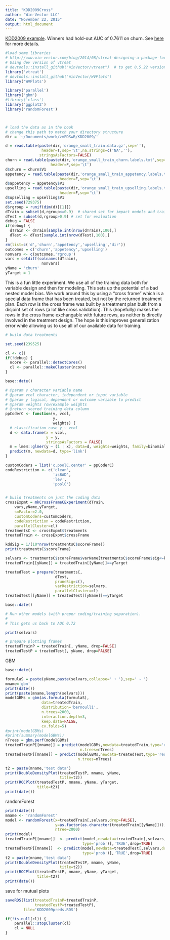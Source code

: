 ```yaml
---
title: "KDD2009Cross"
author: "Win-Vector LLC"
date: "November 22, 2015"
output: html_document
---
```


[KDD2009 example](http://www.sigkdd.org/kdd-cup-2009-customer-relationship-prediction).  Winners had hold-out AUC of 0.7611 on churn.   See [here](https://github.com/WinVector/zmPDSwR/tree/master/KDD2009) for more details.


```r
#load some libraries
# http://www.win-vector.com/blog/2014/08/vtreat-designing-a-package-for-variable-treatment/
# Using dev version of vtreat
# devtools::install_github("WinVector/vtreat")  # to get 0.5.22 version with vtreat::mkCrossFrameCExperiment()
library('vtreat')
# devtools::install_github("WinVector/WVPlots")
library('WVPlots')

library('parallel')
library('gbm')
#library('class')
library('ggplot2')
library('randomForest')



# load the data as in the book
# change this path to match your directory structure
dir = '~/Documents/work/zmPDSwR/KDD2009/' 

d = read.table(paste(dir,'orange_small_train.data.gz',sep=''),
                header=T,sep='\t',na.strings=c('NA',''), 
               stringsAsFactors=FALSE)
churn = read.table(paste(dir,'orange_small_train_churn.labels.txt',sep=''),
                    header=F,sep='\t')
d$churn = churn$V1
appetency = read.table(paste(dir,'orange_small_train_appetency.labels.txt',sep=''),
                        header=F,sep='\t')
d$appetency = appetency$V1
upselling = read.table(paste(dir,'orange_small_train_upselling.labels.txt',sep=''),
                        header=F,sep='\t')
d$upselling = upselling$V1
set.seed(729375)
d$rgroup = runif(dim(d)[[1]])
dTrain = subset(d,rgroup<=0.9)  # shared set for impact models and training
dTest = subset(d,rgroup>0.9) # set for evaluation
debug = FALSE
if(debug) {
  dTrain <- dTrain[sample.int(nrow(dTrain),100),]
  dTest <- dTest[sample.int(nrow(dTest),100),]
}
rm(list=c('d','churn','appetency','upselling','dir'))
outcomes = c('churn','appetency','upselling')
nonvars <- c(outcomes,'rgroup')
vars = setdiff(colnames(dTrain),
                nonvars)
yName = 'churn'
yTarget = 1
```


This is a fun little experiment.  We use all of the training data both for variable design and then for modeling.  This sets up the potential of a bad nested model bias.   We work around this by using a "cross frame" which is a special data frame that has been treated, but not by the returned treatment plan.  Each row is the cross frame was built by a treatment plan built from a disjoint set of rows (a lot like cross validation).  This (hopefully) makes the rows in the cross frame exchangable with future rows, as neither is directly involved in the treatment design.  The hope is this improves generalization error while allowing us to use all of our available data for training.


```r
# build data treatments

set.seed(239525)

cl <- c()
if(!debug) {
  ncore <- parallel::detectCores()
  cl <- parallel::makeCluster(ncore)
}
```

```r
base::date()

# @param v character variable name
# @param vcol character, independent or input variable
# @param y logical, dependent or outcome variable to predict
# @param weights row/example weights
# @return scored training data column
ppCoderC <- function(v, vcol, 
                     y, 
                     weights) {
  # classification case y ~ vcol
  d <- data.frame(x = vcol,
                  y = y,
                  stringsAsFactors = FALSE)
  m = lme4::glmer(y ~ (1 | x), data=d, weights=weights, family=binomial)
  predict(m, newdata=d, type='link')
}

customCoders = list('c.poolC.center' = ppCoderC)
codeRestriction <- c('clean', 
                     'isBAD',
                     'lev',
                     'poolC')


# build treatments on just the coding data
crossExpmt = mkCrossFrameCExperiment(dTrain,
    vars,yName,yTarget,
    smFactor=2.0, 
    customCoders=customCoders,
    codeRestriction = codeRestriction,
    parallelCluster=cl)
treatmentsC <- crossExpmt$treatments
treatedTrain <- crossExpmt$crossFrame

kddSig = 1/(10*nrow(treatmentsC$scoreFrame))
print(treatmentsC$scoreFrame)

selvars <- treatmentsC$scoreFrame$varName[treatmentsC$scoreFrame$sig<=kddSig]
treatedTrain[[yName]] = treatedTrain[[yName]]==yTarget

treatedTest = prepare(treatmentsC,
                      dTest,
                      pruneSig=c(),
                      varRestriction=selvars,
                      parallelCluster=cl)
treatedTest[[yName]] = treatedTest[[yName]]==yTarget

base::date()
```





```r
# Run other models (with proper coding/training separation).
#
# This gets us back to AUC 0.72

print(selvars)

# prepare plotting frames
treatedTrainP = treatedTrain[, yName, drop=FALSE]
treatedTestP = treatedTest[, yName, drop=FALSE]
```

GBM

```r
base::date()

formulaS = paste(yName,paste(selvars,collapse=' + '),sep=' ~ ')
mname='gbm'
print(date())
print(paste(mname,length(selvars)))
modelGBMs = gbm(as.formula(formulaS),
                data=treatedTrain,
                distribution='bernoulli',
                n.trees=2000,
                interaction.depth=3,
                keep.data=FALSE,
                cv.folds=5)
#print(modelGBMs)
#print(summary(modelGBMs))
nTrees = gbm.perf(modelGBMs)
treatedTrainP[[mname]] = predict(modelGBMs,newdata=treatedTrain,type='response',
                                 n.trees=nTrees) 
treatedTestP[[mname]] = predict(modelGBMs,newdata=treatedTest,type='response',
                                n.trees=nTrees)

t2 = paste(mname,'test data')
print(DoubleDensityPlot(treatedTestP, mname, yName, 
                        title=t2))
print(ROCPlot(treatedTestP, mname, yName, yTarget,
              title=t2))
print(date())
```

randomForest

```r
print(date())
mname <- 'randomForest'
model <- randomForest(x=treatedTrain[,selvars,drop=FALSE],
                      y=as.factor(as.character(treatedTrain[[yName]])),
                      ntree=2000)
print(model)
treatedTrainP[[mname]]  <- predict(model,newdata=treatedTrain[,selvars,drop=FALSE],
                                  type='prob')[,'TRUE',drop=TRUE]
treatedTestP[[mname]]  <- predict(model,newdata=treatedTest[,selvars,drop=FALSE],
                                  type='prob')[,'TRUE',drop=TRUE]
t2 = paste(mname,'test data')
print(DoubleDensityPlot(treatedTestP, mname, yName, 
                        title=t2))
print(ROCPlot(treatedTestP, mname, yName, yTarget,
              title=t2))
print(date())
```

save for mutual plots

```r
saveRDS(list(treatedTrainP=treatedTrainP,
             treatedTestP=treatedTestP),
        file='KDD2009preds.RDS')
```

```r
if(!is.null(cl)) {
    parallel::stopCluster(cl)
    cl = NULL
}
```

